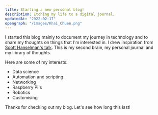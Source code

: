 ```yaml
---
title: Starting a new personal blog!
description: Etching my life to a digital journal.
updatedAt: "2022-02-17"
opengraph: "/images/Khai_Chuen.png"
---
```


I started this blog mainly to document my journey in technology and to share my thoughts on things that I'm interested in. I drew inspiration from [Scott Hanselman's talk](https://www.youtube.com/watch?v=8HE5LJwAv1k). This is my second brain, my personal journal and my library of thoughts.

Here are some of my interests:

* Data science
* Automation and scripting
* Networking
* Raspberry Pi's
* Robotics
* Customising

Thanks for checking out my blog. Let's see how long this last!